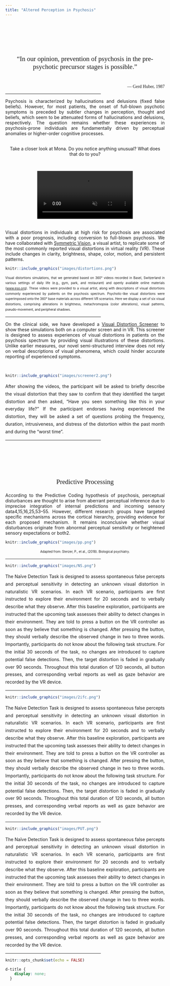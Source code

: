 ```yaml
---
title: "Altered Perception in Psychosis"
---
```


<!-- <div style="text-align: center; padding-top: 2em; font-size: 2.2em; font-family: 'Alata', sans-serif;"> -->

<!-- Altered Perception in Psychosis -->
<!-- </div> -->

<!-- <hr style="width:60%;"> -->

<!-- <div style="text-align: center; padding-top: 0em; font-size: 1em;"> -->

<!-- </div> -->


<div style="text-align: center; padding-top: 4em; font-size: 1.5em; font-family: 'Cardo', serif;">
"In our opinion, prevention of psychosis in the pre-psychotic precursor stages is possible."
</div>
<div style="text-align: right; padding-top: 0.5em; font-size: 1em; font-family: 'Cardo', serif;">
— Gerd Huber, 1987
</div>

<hr style="width:60%;">

 <div style="text-align: justify;font-size: 1em;">

Psychosis is characterized by hallucinations and delusions (fixed false beliefs). However, for most patients, the onset of full-blown psychotic symptoms is preceded by subtler changes in perception, thought and beliefs, which seem to be attenuated forms of hallucinations and delusions, respectively. The question remains whether these experiences in psychosis-prone individuals are fundamentally driven by perceptual anomalies or higher-order cognitive processes.
</div>


<div style="text-align: center; font-size: 1em;">
<br>
 Take a closer look at Mona. Do you notice anything unusual? What does that do to you? <br>
<br></div>


<div style="text-align: center; padding-top: 2em;">
<video width="60%" controls autoplay muted>
  <source src="videos/Mona_trimmed.mp4" type="video/mp4"> </video>
</div>


<!-- <div style="text-align: left; padding-top: 0em; font-size: 1.2em; font-family: 'Alata', sans-serif;"> -->
<!-- Visual Distortions in Psychosis  -->
<!-- </div> -->

<div style="text-align: justify; font-size: 1em;">
<br><br>
Visual distortions in individuals at high risk for psychosis are associated with a poor prognosis, including conversion to full-blown psychosis. We have collaborated with <a href="https://www.symmetric-vision.xyz/">Symmetric Vision</a>, a visual artist, to replicate some of the most commonly reported visual distortions in virtual reality (VR). These include changes in clarity, brightness, shape, color, motion, and persistent patterns.
<br></div>







 ```r
 knitr::include_graphics("images/distortions.png")
 
 ```
 
 <div style="text-align: justify;font-size: .7em; line-height: 1.7; ">
Visual distortions simulations, that we generated based on 360° videos recorded in Basel, Switzerland in various settings of daily life (e.g., gym, park, and restaurant) and openly available online materials (<a href="www.eso.org">www.eso.org</a>). These videos were provided to a visual artist, along with descriptions of visual distortions commonly experienced by patients on the psychosis spectrum. Psychotic-like visual distortions were superimposed onto the 360° base materials across different VR scenarios. Here we display a set of six visual distortions, comprising alterations in brightness, metachromopsia (color alterations), visual patterns, pseudo-movement, and peripheral shadows.
</div>

<hr style="width:60%;">




<!-- <div style="text-align: center; padding-top: 4em; font-size: 1.5em; font-family: 'Cardo', serif;"> -->
<!-- On the clinical side ... -->
<!-- </div> -->

<!-- <div style="text-align: left; padding-top: 0em; font-size: 1.2em; font-family: 'Alata', sans-serif;"> -->
<!-- On the clinical side ...   -->
<!-- </div> -->


<div style="text-align: justify; font-size: 1em;">
On the clinical side, we have developed a <a href="https://redcap.research.yale.edu/surveys/?s=5778BwMMjiwuGUC6">Visual Distortion Screener</a> to show these simulations both on a computer screen and in VR. This screener is designed to assess experiences of visual distortions in patients on the psychosis spectrum by providing visual illustrations of these distortions. Unlike earlier measures, our novel semi-structured interview does not rely on verbal descriptions of visual phenomena, which could hinder accurate reporting of experienced symptoms.
<br></div>
<br>



```r
knitr::include_graphics("images/screener2.png")

```


<div style="text-align: justify;font-size: 1em; line-height: 1.7; ">
After showing the videos, the participant will be asked to briefly describe the visual distortion that they saw to confirm that they identified the target distortion and then asked, “Have you seen something like this in your everyday life?” If the participant endorses having experienced the distortion, they will be asked a set of questions probing the frequency, duration, intrusiveness, and distress of the distortion within the past month and during the “worst time”.

</div>

<hr style="width:60%;">


<!-- <div style="text-align: center; padding-top: 4em; font-size: 1.5em; font-family: 'Cardo', serif;"> -->
<!-- On the mechanistic side ...   -->
<!-- </div> -->

<!-- <div style="text-align: left; padding-top: 0em; font-size: 1.2em; font-family: 'Alata', sans-serif;"> -->
<!-- On the mechanistic side ...   -->
<!-- </div> -->

<div style="text-align: center; padding-top: 4em; font-size: 1.5em; font-family: 'Cardo', serif;">
Predictive Processing
</div>




<div style="text-align: justify; font-size: 1em;">
According to the Predictive Coding hypothesis of psychosis, perceptual disturbances are thought to arise from aberrant perceptual inference due to imprecise integration of internal predictions and incoming sensory data4,15,16,25,53–55. However, different research groups have targeted specific mechanisms across the cortical hierarchy, providing evidence for each proposed mechanism. It remains inconclusive whether visual disturbances originate from abnormal perceptual sensitivity or heightened sensory expectations or both2. 
</div>


<!-- <div style="text-align: justify; font-size: 1em;"> -->
<!-- On the mechanistic side, we have developed three novel perceptual decision-making tasks in VR, with which we aim to dissect participant-specific sensitivity to psychosis-like visual distortions and cognitive bias towards false percepts (hallucination-like perceptions). These tasks are  -->
<!-- </div> -->

```r
knitr::include_graphics("images/pp.png")

```
 <div style="text-align: center;font-size: .7em; line-height: 1.7; ">
Adapted from: Sterzer, P., et al., (2018). Biological psychiatry.
</div>

<hr style="width:60%;">

<!-- <br> -->
<!-- <ul> -->
<!--     <li>Naïve Detection Task, probing participants' spontaneous susceptibility to false perceptions and visual sensitivity when only knowing that there may be visual changes.</li> -->
<!--     <li>Two-Interval Forced-Choice (2-IFC) Task, isolating visual sensitivity from cognitive bias using a psychophysical procedure.</li> -->
<!--     <li>Perceptual Uncertainty Task, inducing false percepts by varying perceptual uncertainty over time.</li> -->
<!-- </ul> -->
<!-- <br></div> -->

<!-- <div style="text-align: justify;font-size: 1em;"> -->
<!-- we have developed three novel perceptual decision-making tasks in VR, with which we aim to dissect participant- specific sensitivity to psychosis-like visual distortions and cognitive bias towards false percepts (hallucination-like perceptions). -->
<!-- These tasks are: 1) A Naïve Detection Task aimed at probing participants' spontaneous susceptibility to false perceptions when only knowing that there may be changes in a VR environment. 2) A Two-Interval Forced-Choice (2-IFC) Task, isolating perceptual sensitivity from cognitive bias using a psychophysical procedure. 3) A Perceptual Uncertainty Task, aimed at inducing false percepts by varying perceptual uncertainty over time. -->
<!-- <br></div> -->




```r
knitr::include_graphics("images/NS.png")

```
<div style="text-align: justify;font-size: 1em; line-height: 1.7; ">
The Naïve Detection Task is designed to assess spontaneous false percepts and perceptual sensitivity in detecting an unknown visual distortion in naturalistic VR scenarios. In each VR scenario, participants are first instructed to explore their environment for 20 seconds and to verbally describe what they observe. After this baseline exploration, participants are instructed that the upcoming task assesses their ability to detect changes in their environment. They are told to press a button on the VR controller as soon as they believe that something is changed. After pressing the button, they should verbally describe the observed change in two to three words. Importantly, participants do not know about the following task structure. For the initial 30 seconds of the task, no changes are introduced to capture potential false detections. Then, the target distortion is faded in gradually over 90 seconds. Throughout this total duration of 120 seconds, all button presses, and corresponding verbal reports as well as gaze behavior are recorded by the VR device. 
</div>

<hr style="width:60%;">


```r
knitr::include_graphics("images/2ifc.png")

```
<div style="text-align: justify;font-size: 1em; line-height: 1.7; ">
The Naïve Detection Task is designed to assess spontaneous false percepts and perceptual sensitivity in detecting an unknown visual distortion in naturalistic VR scenarios. In each VR scenario, participants are first instructed to explore their environment for 20 seconds and to verbally describe what they observe. After this baseline exploration, participants are instructed that the upcoming task assesses their ability to detect changes in their environment. They are told to press a button on the VR controller as soon as they believe that something is changed. After pressing the button, they should verbally describe the observed change in two to three words. Importantly, participants do not know about the following task structure. For the initial 30 seconds of the task, no changes are introduced to capture potential false detections. Then, the target distortion is faded in gradually over 90 seconds. Throughout this total duration of 120 seconds, all button presses, and corresponding verbal reports as well as gaze behavior are recorded by the VR device. 
</div>

<hr style="width:60%;">


```r
knitr::include_graphics("images/PUT.png")

```
<div style="text-align: justify;font-size: 1em; line-height: 1.7; ">
The Naïve Detection Task is designed to assess spontaneous false percepts and perceptual sensitivity in detecting an unknown visual distortion in naturalistic VR scenarios. In each VR scenario, participants are first instructed to explore their environment for 20 seconds and to verbally describe what they observe. After this baseline exploration, participants are instructed that the upcoming task assesses their ability to detect changes in their environment. They are told to press a button on the VR controller as soon as they believe that something is changed. After pressing the button, they should verbally describe the observed change in two to three words. Importantly, participants do not know about the following task structure. For the initial 30 seconds of the task, no changes are introduced to capture potential false detections. Then, the target distortion is faded in gradually over 90 seconds. Throughout this total duration of 120 seconds, all button presses, and corresponding verbal reports as well as gaze behavior are recorded by the VR device. 
</div>

<hr style="width:60%;">





```r
knitr::opts_chunk$set(echo = FALSE)
```

```css
d-title {
    display: none;
  }
```

